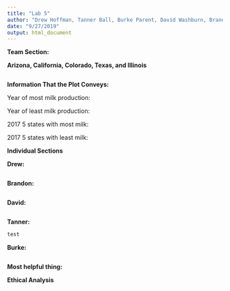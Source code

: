 ```yaml
---
title: "Lab 5"
author: "Drew Hoffman, Tanner Ball, Burke Parent, David Washburn, Brandon Nelsen"
date: "9/27/2019"
output: html_document
---
```


**Team Section:**

**Arizona, California, Colorado, Texas, and Illinois**

```r

```

**Information That the Plot Conveys:**


Year of most milk production:

Year of least milk production:

2017 5 states with most milk:

2017 5 states with least milk:

**Individual Sections**

**Drew:**

```r

```

**Brandon:**

```r

```

**David:**

```r

```

**Tanner:**

```r
test
```

**Burke:**

```r

```

**Most helpful thing:**


**Ethical Analysis**

